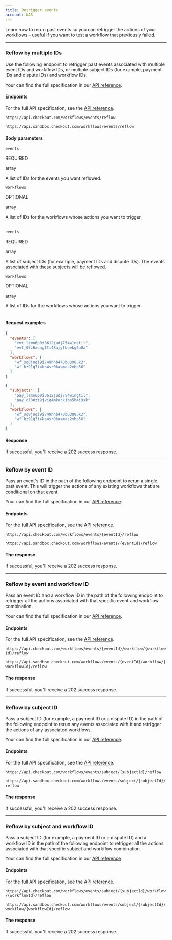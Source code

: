 ```yaml
---
title: Retrigger events
account: NAS
---
```


Learn how to rerun past events so you can retrigger the actions of your workflows – useful if you want to test a workflow that previously failed.

---

### Reflow by multiple IDs

Use the following endpoint to retrigger past events associated with multiple event IDs and workflow IDs, or multiple subject IDs (for example, payment IDs and dispute IDs) and workflow IDs.

Your can find the full specification in our [API reference](https://api-reference.checkout.com/preview/crusoe/#tag/Workflows/paths/~1workflows~1events~1reflow/posthttps://api-reference.checkout.com/preview/crusoe/#tag/Workflows/paths/~1workflows~1events~1reflow/post).

#### Endpoints

For the full API specification, see the [API reference](https://api-reference.checkout.com/preview/crusoe/).

<tabs>
<tab title='Live'>
<LineCodeWrapper type="post">

`https://api.checkout.com/workflows/events/reflow`

</LineCodeWrapper>
</tab>
<tab title='Sandbox'>
<LineCodeWrapper type="post">

`https://api.sandbox.checkout.com/workflows/events/reflow`

</LineCodeWrapper>
</tab>
</tabs>

#### Body parameters

<tabs>
<tab title='Events and workdlow IDs'>
<Box horizontal='sm'>
<Table>
<TableHead headers={['Field name','Description']}/>
<TableBody>
<TableRow>
<TableCell>

`events`

<StatusTag type='required'>

REQUIRED

</StatusTag>

array

</TableCell>
<TableCell>

A list of IDs for the events you want reflowed.

</TableCell>
</TableRow>
<TableRow>
<TableCell>

`workflows`

<StatusTag type='optional'>

OPTIONAL

</StatusTag>

array

</TableCell>
<TableCell>

A list of IDs for the workflows whose actions you want to trigger.

</TableCell>
</TableRow>
</TableBody>
</Table>
</Box>
</tab>
<tab title='Subject and workflow IDs'>
<Box horizontal='sm'>
<Table>
<TableHead headers={['Field name','Description']}/>
<TableBody>
<TableRow>
<TableCell>

`events`

<StatusTag type='required'>

REQUIRED

</StatusTag>

array

</TableCell>
<TableCell>

A list of subject IDs (for example, payment IDs and dispute IDs). The events associated with these subjects will be reflowed.

</TableCell>
</TableRow>
<TableRow>
<TableCell>

`workflows`

<StatusTag type='optional'>

OPTIONAL

</StatusTag>

array

</TableCell>
<TableCell>

A list of IDs for the workflows whose actions you want to trigger.

</TableCell>
</TableRow>
</TableBody>
</Table>

</Box>
</tab>
</tabs>

#### Request examples

<tabs>
<tab title='Event and workflow IDs'>

```json
{
  "events": [
    "evt_lzmo6p0i3612judj754w1ngtil",
    "evt_05z6xuagtti48ajyfbuekg6a0a"
  ],
  "workflows": [
    "wf_sq8jnqi9i749hhb470bu308uk2",
    "wf_bz91q7i4ks4sr0kasmas2xhp56"
  ]
}
```

</tab>
<tab title='Subject and workflow IDs'>

```json
{
  "subjects": [
    "pay_lzmo6p0i3612judj754w1ngtil",
    "pay_ol88zt9jviq4mkark1bo5b4i9sk"
  ],
  "workflows": [
    "wf_sq8jnqi9i749hhb470bu308uk2",
    "wf_bz91q7i4ks4sr0kasmas2xhp56"
  ]
}
```

</tab>
</tabs>

#### Response

If successful, you'll receive a 202 success response.

---

### Reflow by event ID

Pass an event's ID in the path of the following endpoint to rerun a single past event. This will trigger the actions of any existing workflows that are conditional on that event.

Your can find the full specification in our [API reference](https://api-reference.checkout.com/preview/crusoe/#tag/Workflows/paths/~1workflows~1events~1{eventId}~1reflow/post).

#### Endpoints

For the full API specification, see the [API reference](https://api-reference.checkout.com/preview/crusoe/).

<tabs>
<tab title='Live'>
<LineCodeWrapper type="post">

`https://api.checkout.com/workflows/events/{eventId}/reflow`

</LineCodeWrapper>
</tab>
<tab title='Sandbox'>
<LineCodeWrapper type="post">

`https://api.sandbox.checkout.com/workflows/events/{eventId}/reflow`

</LineCodeWrapper>
</tab>
</tabs>

#### The response

If successful, you'll receive a 202 success response.

---

### Reflow by event and workflow ID

Pass an event ID and a workflow ID in the path of the following endpoint to retrigger all the actions associated with that specific event and workflow combination.

Your can find the full specification in our [API reference](https://api-reference.checkout.com/preview/crusoe/#tag/Workflows/paths/~1workflows~1events~1{eventId}~1workflow~1{workflowId}~1reflow/post).

#### Endpoints

For the full API specification, see the [API reference](https://api-reference.checkout.com/preview/crusoe/).

<tabs>
<tab title='Live'>
<LineCodeWrapper type="post">

`https://api.checkout.com/workflows/events/{eventId}/workflow/{workflowId}/reflow`

</LineCodeWrapper>
</tab>
<tab title='Sandbox'>
<LineCodeWrapper type="post">

`https://api.sandbox.checkout.com/workflows/events/{eventId}/workflow/{workflowId}/reflow`

</LineCodeWrapper>
</tab>
</tabs>

#### The response

If successful, you'll receive a 202 success response.

---

### Reflow by subject ID

Pass a subject ID (for example, a payment ID or a dispute ID) in the path of the following endpoint to rerun any events associated with it and retrigger the actions of any associated workflows.

Your can find the full specification in our [API reference](https://api-reference.checkout.com/preview/crusoe/#tag/Workflows/paths/~1workflows~1events~1subject~1{subjectId}~1reflow/post).

#### Endpoints

For the full API specification, see the [API reference](https://api-reference.checkout.com/preview/crusoe/).

<tabs>
<tab title='Live'>
<LineCodeWrapper type="post">

`https://api.checkout.com/workflows/events/subject/{subjectId}/reflow`

</LineCodeWrapper>
</tab>
<tab title='Sandbox'>
<LineCodeWrapper type="post">

`https://api.sandbox.checkout.com/workflows/events/subject/{subjectId}/reflow`

</LineCodeWrapper>
</tab>
</tabs>

#### The response

If successful, you'll receive a 202 success response.

---

### Reflow by subject and workflow ID

Pass a subject ID (for example, a payment ID or a dispute ID) and a workflow ID in the path of the following endpoint to retrigger all the actions associated with that specific subject and workflow combination.

Your can find the full specification in our [API reference](https://api-reference.checkout.com/preview/crusoe/#tag/Workflows/paths/~1workflows~1events~1subject~1{subjectId}~1workflow~1{workflowId}~1reflow/post)

#### Endpoints

For the full API specification, see the [API reference](https://api-reference.checkout.com/preview/crusoe/).

<tabs>
<tab title='Live'>
<LineCodeWrapper type="post">

`https://api.checkout.com/workflows/events/subject/{subjectId}/workflow/{workflowId}/reflow`

</LineCodeWrapper>
</tab>
<tab title='Sandbox'>
<LineCodeWrapper type="post">

`https://api.sandbox.checkout.com/workflows/events/subject/{subjectId}/workflow/{workflowId}/reflow`

</LineCodeWrapper>
</tab>
</tabs>

#### The response

If successful, you'll receive a 202 success response.
